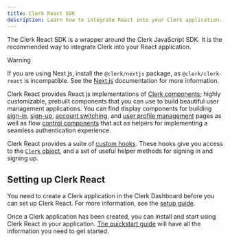 ```yaml
---
title: Clerk React SDK
description: Learn how to integrate React into your Clerk application.
---
```


The Clerk React SDK is a wrapper around the Clerk JavaScript SDK. It is the recommended way to integrate Clerk into your React application.

> [!WARNING]
> If you are using Next.js, install the `@clerk/nextjs` package, as `@clerk/clerk-react` is incompatible. See the [Next.js](/docs/references/nextjs/overview) documentation for more information.

Clerk React provides React.js implementations of [Clerk components](/docs/components/overview); highly customizable, prebuilt components that you can use to build beautiful user management applications. You can find display components for building [sign-in](/docs/components/authentication/sign-in), [sign-up](/docs/components/authentication/sign-up), [account switching](/docs/components/user/user-button), and [user profile management](/docs/components/user/user-profile) pages as well as flow [control components](/docs/components/control/signed-in) that act as helpers for implementing a seamless authentication experience.

Clerk React provides a suite of [custom hooks](/docs/references/react/use-user). These hooks give you access to the [`Clerk` object](/docs/references/javascript/clerk/clerk), and a set of useful helper methods for signing in and signing up.

## Setting up Clerk React

You need to create a Clerk application in the Clerk Dashboard before you can set up Clerk React. For more information, see the [setup guide](/docs/quickstarts/setup-clerk).

Once a Clerk application has been created, you can install and start using Clerk React in your application. [The quickstart guide](/docs/quickstarts/react) will have all the information you need to get started.
